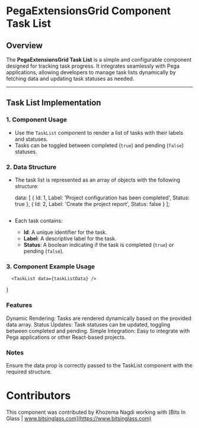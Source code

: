 # PegaExtensionsGrid Component Task List

## Overview  
The **PegaExtensionsGrid Task List** is a simple and configurable component designed for tracking task progress. It integrates seamlessly with Pega applications, allowing developers to manage task lists dynamically by fetching data and updating task statuses as needed.

---

## Task List Implementation  

### 1. **Component Usage**  
   - Use the `TaskList` component to render a list of tasks with their labels and statuses.  
   - Tasks can be toggled between completed (`true`) and pending (`false`) statuses.  

### 2. **Data Structure**  
   - The task list is represented as an array of objects with the following structure:  

     
     data: [
       {
         Id: 1,
         Label: 'Project configuration has been completed',
         Status: true
       },
       {
         Id: 2,
         Label: 'Create the project report',
         Status: false
       }
     ];
     ```

   - Each task contains:
     - **Id**: A unique identifier for the task.
     - **Label**: A descriptive label for the task.
     - **Status**: A boolean indicating if the task is completed (`true`) or pending (`false`).  

### 3. **Component Example Usage**  

      <TaskList data={taskListData} />
   }

### Features
Dynamic Rendering: Tasks are rendered dynamically based on the provided data array.
Status Updates: Task statuses can be updated, toggling between completed and pending.
Simple Integration: Easy to integrate with Pega applications or other React-based projects.

### Notes
Ensure the data prop is correctly passed to the TaskList component with the required structure.

# Contributors

This component was contributed by Khozema Nagdi working with [Bits In Glass | www.bitsinglass.com](https://www.bitsinglass.com)



 
